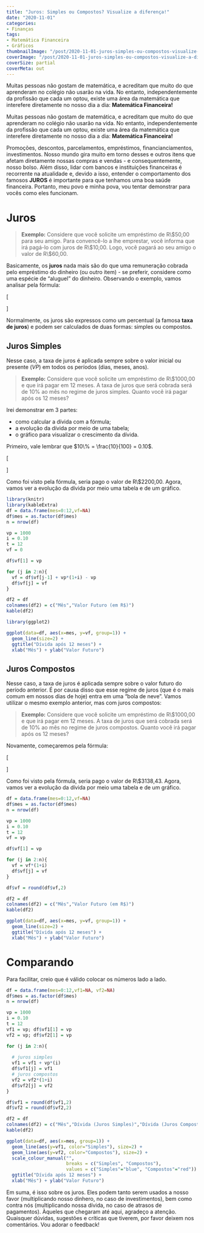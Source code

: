```yaml
---
title: "Juros: Simples ou Compostos? Visualize a diferença!"
date: "2020-11-01"
categories:
- Finanças
tags:
- Matemática Financeira
- Gráficos
thumbnailImage: "/post/2020-11-01-juros-simples-ou-compostos-visualize-a-diferença/juros.jpeg"
coverImage: "/post/2020-11-01-juros-simples-ou-compostos-visualize-a-diferença/juros.jpeg"
coverSize: partial
coverMeta: out
---
```


Muitas pessoas não gostam de matemática, e acreditam que muito do que aprenderam no colégio não usarão na vida. No entanto, independentemente da profissão que cada um optou, existe uma área da matemática que interefere diretamente no nosso dia a dia: **Matemática Financeira!**

<!--more-->

Muitas pessoas não gostam de matemática, e acreditam que muito do que aprenderam no colégio não usarão na vida. No entanto, independentemente da profissão que cada um optou, existe uma área da matemática que interefere diretamente no nosso dia a dia: **Matemática Financeira!**

Promoções, descontos, parcelamentos, empréstimos, financianciamentos, investimentos. Nosso mundo gira muito em torno desses e outros itens que afetam diretamente nossas compras e vendas - e consequentemente, nosso bolso. Além disso, lidar com bancos e instituições financeiras é recorrente na atualidade e, devido a isso, entender o comportamento dos famosos **JUROS** é importante para que tenhamos uma boa saúde financeira. Portanto, meu povo e minha pova, vou tentar demonstrar para vocês como eles funcionam.

# Juros
> **Exemplo:** Considere que você solicite um empréstimo de R\\$50,00 para seu amigo. Para convencê-lo a lhe emprestar, você informa que irá pagá-lo com juros de R\\$10,00. Logo, você pagará ao seu amigo o valor de R\\$60,00.

Basicamente, os **juros** nada mais são do que uma remuneração cobrada pelo empréstimo do dinheiro (ou outro item) - se preferir, considere como uma espécie de "aluguel" do dinheiro. Observando o exemplo, vamos analisar pela fórmula:

\[
\begin{split}
  Valor Futuro (VF) & = Valor Presente(VP) + Juros(J) \\
                    & = 50 + 10 \\
                    & = 60
\end{split}
\]

Normalmente, os juros são expressos como um percentual (a famosa **taxa de juros**) e podem ser calculados de duas formas: simples ou compostos.

## Juros Simples
Nesse caso, a taxa de juros é aplicada sempre sobre o valor inicial ou presente ($VP$) em todos os períodos (dias, meses, anos).

> **Exemplo:** Considere que você solicite um empréstimo de R\\$1000,00 e que irá pagar em 12 meses. A taxa de juros que será cobrada será de 10\% ao mês no regime de juros simples. Quanto você irá pagar após os 12 meses?

Irei demonstrar em 3 partes: 

* como calcular a dívida com a fórmula;
* a evolução da dívida por meio de uma tabela;
* o gráfico para visualizar o crescimento da dívida.

Primeiro, vale lembrar que $10\% = \frac{10}{100} = 0.10$.

\[
  \begin{split}
  VF & = VP \times (1 + taxadejuros(i) \times tempo(t)) \\
                    & = 1000 \times (1 + 0.10 \times 12) \\
                    & = 1000 \times (1 + 1,2) \\
                    & = 1000 + 1200 \\
                    & = 2200 \\
\end{split}
\]

Como foi visto pela fórmula, seria pago o valor de R\\$2200,00. Agora, vamos ver a evolução da dívida por meio uma tabela e de um gráfico.

```r
library(knitr)
library(kableExtra)
df = data.frame(mes=0:12,vf=NA)
df$mes = as.factor(df$mes)
n = nrow(df)

vp = 1000
i = 0.10
t = 12
vf = 0

df$vf[1] = vp

for (j in 2:n){
  vf = df$vf[j-1] + vp*(1+i) - vp
  df$vf[j] = vf
}

df2 = df
colnames(df2) = c("Mês","Valor Futuro (em R$)")
kable(df2)

library(ggplot2)

ggplot(data=df, aes(x=mes, y=vf, group=1)) +
  geom_line(size=2) + 
  ggtitle("Dívida após 12 meses") +
  xlab("Mês") + ylab("Valor Futuro")
```


## Juros Compostos
Nesse caso, a taxa de juros é aplicada sempre sobre o valor futuro do período anterior. É por causa disso que esse regime de juros (que é o mais comum em nossos dias de hoje) entra em uma "bola de neve". Vamos utilizar o mesmo exemplo anterior, mas com juros compostos: 

> **Exemplo:** Considere que você solicite um empréstimo de R\\$1000,00 e que irá pagar em 12 meses. A taxa de juros que será cobrada será de 10\% ao mês no regime de juros compostos. Quanto você irá pagar após os 12 meses?

Novamente, começaremos pela fórmula:

\[
  \begin{split}
  VF & = VP \times (1 + i)^t \\
     & = 1000 \times (1 + 0.10)^{12} \\
     & = 1000 \times (1.10)^{12} \\
     & = 1000 \times 3,138428 \\
     & = 3138,43 \\
\end{split}
\]
 
Como foi visto pela fórmula, seria pago o valor de R\\$3138,43. Agora, vamos ver a evolução da dívida por meio uma tabela e de um gráfico. 

```r
df = data.frame(mes=0:12,vf=NA)
df$mes = as.factor(df$mes)
n = nrow(df)

vp = 1000
i = 0.10
t = 12
vf = vp

df$vf[1] = vp

for (j in 2:n){
  vf = vf*(1+i)
  df$vf[j] = vf
}

df$vf = round(df$vf,2)

df2 = df
colnames(df2) = c("Mês","Valor Futuro (em R$)")
kable(df2)

ggplot(data=df, aes(x=mes, y=vf, group=1)) +
  geom_line(size=2) + 
  ggtitle("Dívida após 12 meses") +
  xlab("Mês") + ylab("Valor Futuro")
```

# Comparando

Para facilitar, creio que é válido colocar os números lado a lado.

```r
df = data.frame(mes=0:12,vf1=NA, vf2=NA)
df$mes = as.factor(df$mes)
n = nrow(df)

vp = 1000
i = 0.10
t = 12
vf1 = vp; df$vf1[1] = vp
vf2 = vp; df$vf2[1] = vp

for (j in 2:n){
  
  # juros simples
  vf1 = vf1 + vp*(i)
  df$vf1[j] = vf1
  # juros compostos
  vf2 = vf2*(1+i)
  df$vf2[j] = vf2
}

df$vf1 = round(df$vf1,2)
df$vf2 = round(df$vf2,2)

df2 = df
colnames(df2) = c("Mês","Dívida (Juros Simples)","Dívida (Juros Compostos)")
kable(df2)

ggplot(data=df, aes(x=mes, group=1)) +
  geom_line(aes(y=vf1, color="Simples"), size=2) +
  geom_line(aes(y=vf2, color="Compostos"), size=2) +
  scale_colour_manual("", 
                      breaks = c("Simples", "Compostos"),
                      values = c("Simples"="blue", "Compostos"="red")) +
  ggtitle("Dívida após 12 meses") +
  xlab("Mês") + ylab("Valor Futuro")
```

Em suma, é isso sobre os juros. Eles podem tanto serem usados a nosso favor (multiplicando nosso dinhero, no caso de investimentos), bem como contra nós (multiplicando nossa dívida, no caso de atrasos de pagamentos). Àqueles que chegaram até aqui, agradeço a atenção. Quaisquer dúvidas, sugestões e críticas que tiverem, por favor deixem nos comentários. Vou adorar o feedback!